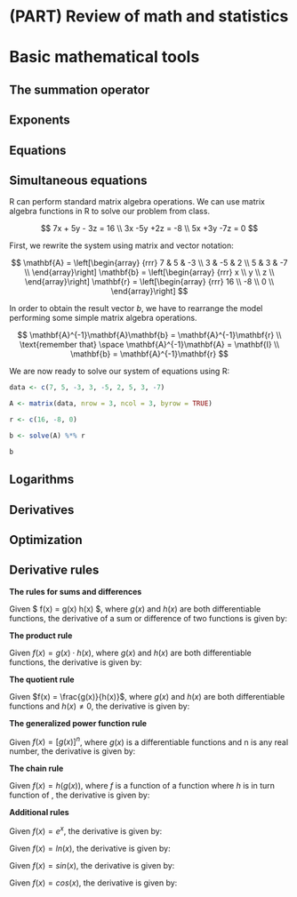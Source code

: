 # (PART) Review of math and statistics {-}

# Basic mathematical tools {#chapter4}

## The summation operator {.unnumbered}

## Exponents {.unnumbered}

## Equations {.unnumbered}

## Simultaneous equations {.unnumbered}

R can perform standard matrix algebra operations. We can use matrix algebra functions in R to solve our problem from class.

$$
7x + 5y - 3z = 16 \\
3x -5y +2z	= -8 \\
5x +3y -7z = 0
$$

First, we rewrite the system using matrix and vector notation:

$$
\mathbf{A} = \left[\begin{array}
{rrr}
7 & 5 & -3 \\
3 & -5 & 2 \\
5 & 3 & -7 \\
\end{array}\right]
\mathbf{b} = \left[\begin{array}
{rrr}
x \\
y \\
z \\
\end{array}\right]
\mathbf{r} = \left[\begin{array}
{rrr}
16 \\
-8 \\
0 \\
\end{array}\right]
$$

In order to obtain the result vector *b*, we have to rearrange the model performing some simple matrix algebra operations.

$$
\mathbf{A}^{-1}\mathbf{A}\mathbf{b} = \mathbf{A}^{-1}\mathbf{r} \\
\text{remember that} \space \mathbf{A}^{-1}\mathbf{A} = \mathbf{I} \\
\mathbf{b} = \mathbf{A}^{-1}\mathbf{r}
$$ 

We are now ready to solve our system of equations using R:

```r
data <- c(7, 5, -3, 3, -5, 2, 5, 3, -7)

A <- matrix(data, nrow = 3, ncol = 3, byrow = TRUE)

r <- c(16, -8, 0)

b <- solve(A) %*% r

b
```

## Logarithms {.unnumbered}

## Derivatives {.unnumbered}

## Optimization {.unnumbered}

## Derivative rules {.unnumbered}

**The rules for sums and differences**

Given $ f(x) = g(x) \pm h(x) $, where $g(x)$ and $h(x)$ are both differentiable functions, the derivative of a sum or difference of two functions is given by:

\begin{equation}
f'(x) = g'(x) \pm h'(x)
\end{equation}

**The product rule**

Given $f(x) = g(x) \cdot h(x)$, where $g(x)$ and $h(x)$ are both differentiable functions, the derivative is given by:  

\begin{equation}
f'(x) =  h(x) \cdot g'(x) + h'(x) \cdot g(x)
\end{equation}

**The quotient rule** 

Given $f(x) = \frac{g(x)}{h(x)}$, where $g(x)$ and $h(x)$ are both differentiable functions and $h(x)\neq0$, the derivative is given by:  

\begin{equation}
f'(x) =  \dfrac{h(x) \cdot g'(x) - h'(x) \cdot g(x)}{[h(x)]^2}
\end{equation}

**The generalized power function rule**

Given $f(x) = [g(x)]^n$, where $g(x)$ is a differentiable functions and n is any real number, the derivative is given by: 

\begin{equation}
f'(x) =  n[g(x)]^{n-1} \cdot g'(x)
\end{equation}

**The chain rule**

Given $f(x) = h(g(x))$, where $f$ is a function of a function where $h$ is in turn function of \textit{g}, the derivative is given by:

\begin{equation}
f'(x) = h'(g(x)) \cdot g'(x)
\end{equation}

**Additional rules**

Given $f(x) = e^x$, the derivative is given by:

\begin{equation}
f'(x) = e^x
\end{equation}

Given $f(x) = ln(x)$, the derivative is given by:

\begin{equation}
f'(x) = \frac{1}{x}
\end{equation}

Given $f(x) = sin(x)$, the derivative is given by:

\begin{equation}
f'(x) = cos(x)
\end{equation}

Given $f(x) = cos(x)$, the derivative is given by:

\begin{equation}
f'(x) = -sin(x)
\end{equation}
